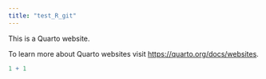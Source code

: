 ```yaml
---
title: "test_R_git"
---
```


This is a Quarto website.

To learn more about Quarto websites visit <https://quarto.org/docs/websites>.

```r
1 + 1
```
